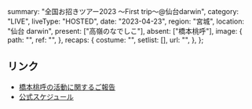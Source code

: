   summary: "全国お招きツアー2023 〜First trip〜@仙台darwin",
  category: "LIVE",
  liveType: "HOSTED",
  date: "2023-04-23",
  region: "宮城",
  location: "仙台 darwin",
  present: ["高嶺のなでしこ"],
  absent: ["橋本桃呼"],
  image: {
    path: "",
    ref: "",
  },
  recaps: {
    costume: "",
    setlist: [],
    url: "",
  },
};

## リンク

- [橋本桃呼の活動に関するご報告](https://takanenonadeshiko.jp/?p=954)
- [公式スケジュール](https://takanenonadeshiko.jp/?p=748)
